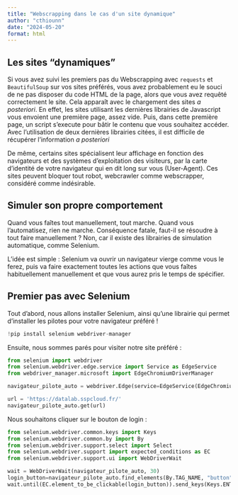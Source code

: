 ```yaml
---
title: "Webscrapping dans le cas d'un site dynamique"
author: "cthiounn"
date: "2024-05-20"
format: html
---
```


## Les sites "dynamiques"

Si vous avez suivi les premiers pas du Webscrapping avec `requests` et `BeautifulSoup` sur vos sites préférés, vous avez probablement eu le souci de ne pas disposer du code HTML de la page, alors que vous avez requêté correctement le site.
Cela apparaît avec le chargement des sites *a posteriori*. En effet, les sites utilisant les dernières librairies de Javascript vous envoient une première page, assez vide. Puis, dans cette première page, un script s'execute pour bâtir le contenu que vous souhaitez accéder.
Avec l'utilisation de deux dernières librairies citées, il est difficile de récupérer l'information *a posteriori*

De même, certains sites spécialisent leur affichage en fonction des navigateurs et des systèmes d'exploitation des visiteurs, par la carte d'identité de votre navigateur qui en dit long sur vous (User-Agent).
Ces sites peuvent bloquer tout robot, webcrawler comme webscrapper, considéré comme indésirable.

## Simuler son propre comportement

Quand vous faîtes tout manuellement, tout marche. Quand vous l'automatisez, rien ne marche.
Conséquence fatale, faut-il se résoudre à tout faire manuellement ?
Non, car il existe des librairies de simulation automatique, comme Selenium.

L'idée est simple : Selenium va ouvrir un navigateur vierge comme vous le ferez, puis va faire exactement toutes les actions que vous faîtes habituellement manuellement et que vous aurez pris le temps de spécifier.

## Premier pas avec Selenium

Tout d'abord, nous allons installer Selenium, ainsi qu'une librairie qui permet d'installer les pilotes pour votre navigateur préféré !

```python
!pip install selenium webdriver-manager
```

Ensuite, nous sommes parés pour visiter notre site préféré :


```python
from selenium import webdriver
from selenium.webdriver.edge.service import Service as EdgeService
from webdriver_manager.microsoft import EdgeChromiumDriverManager

navigateur_pilote_auto = webdriver.Edge(service=EdgeService(EdgeChromiumDriverManager().install()))

url = 'https://datalab.sspcloud.fr/'
navigateur_pilote_auto.get(url)
```

Nous souhaitons cliquer sur le bouton de login :

```python
from selenium.webdriver.common.keys import Keys
from selenium.webdriver.common.by import By
from selenium.webdriver.support.select import Select
from selenium.webdriver.support import expected_conditions as EC
from selenium.webdriver.support.ui import WebDriverWait

wait = WebDriverWait(navigateur_pilote_auto, 30)
login_button=navigateur_pilote_auto.find_elements(By.TAG_NAME, "button")[0]
wait.until(EC.element_to_be_clickable(login_button)).send_keys(Keys.ENTER)
```